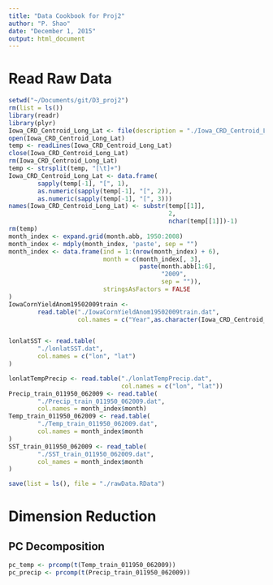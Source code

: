 ```yaml
---
title: "Data Cookbook for Proj2"
author: "P. Shao"
date: "December 1, 2015"
output: html_document
---
```


# Read Raw Data

```r
setwd("~/Documents/git/D3_proj2")
rm(list = ls())
library(readr)
library(plyr)
Iowa_CRD_Centroid_Long_Lat <- file(description = "./Iowa_CRD_Centroid_Long_Lat")
open(Iowa_CRD_Centroid_Long_Lat)
temp <- readLines(Iowa_CRD_Centroid_Long_Lat)
close(Iowa_CRD_Centroid_Long_Lat)
rm(Iowa_CRD_Centroid_Long_Lat)
temp <- strsplit(temp, "[\t]+")
Iowa_CRD_Centroid_Long_Lat <- data.frame(
        sapply(temp[-1], "[", 1), 
        as.numeric(sapply(temp[-1], "[", 2)), 
        as.numeric(sapply(temp[-1], "[", 3)))
names(Iowa_CRD_Centroid_Long_Lat) <- substr(temp[[1]], 
                                            2, 
                                            nchar(temp[[1]])-1)
rm(temp)
month_index <- expand.grid(month.abb, 1950:2008)
month_index <- mdply(month_index, 'paste', sep = "")
month_index <- data.frame(ind = 1:(nrow(month_index) + 6),
                          month = c(month_index[, 3], 
                                    paste(month.abb[1:6], 
                                          "2009", 
                                          sep = "")), 
                          stringsAsFactors = FALSE
)
IowaCornYieldAnom19502009train <- 
        read.table("./IowaCornYieldAnom19502009train.dat", 
                   col.names = c("Year",as.character(Iowa_CRD_Centroid_Long_Lat$Location)[order(Iowa_CRD_Centroid_Long_Lat$Location)]))


lonlatSST <- read.table(
        "./lonlatSST.dat", 
        col.names = c("lon", "lat")
)

lonlatTempPrecip <- read.table("./lonlatTempPrecip.dat", 
                               col.names = c("lon", "lat"))
Precip_train_011950_062009 <- read.table(
        "./Precip_train_011950_062009.dat", 
        col.names = month_index$month)
Temp_train_011950_062009 <- read.table(
        "./Temp_train_011950_062009.dat", 
        col.names = month_index$month
)
SST_train_011950_062009 <- read_table(
        "./SST_train_011950_062009.dat", 
        col_names = month_index$month
)

save(list = ls(), file = "./rawData.RData")
```


# Dimension Reduction
## PC Decomposition

```r
pc_temp <- prcomp(t(Temp_train_011950_062009))
pc_precip <- prcomp(t(Precip_train_011950_062009))
```






























































